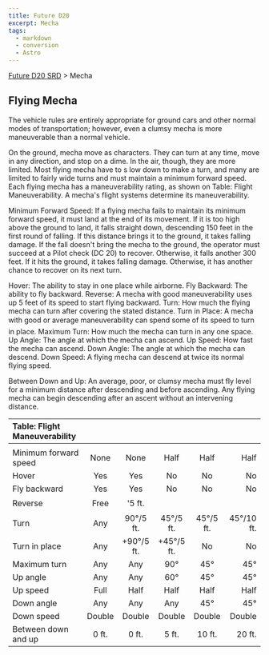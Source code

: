 ```yaml
---
title: Future D20
excerpt: Mecha
tags:
  - markdown
  - conversion
  - Astro
---
```






[Future D20 SRD]( / ) > Mecha




## Flying Mecha


The vehicle rules are entirely appropriate for ground cars and other normal modes of transportation; however, even a clumsy mecha is more maneuverable than a normal vehicle.


On the ground, mecha move as characters. They can turn at any time, move in any direction, and stop on a dime. In the air, though, they are more limited.
Most flying mecha have to s low down to make a turn, and many are limited to fairly wide turns and must maintain a minimum forward speed. Each flying mecha has a maneuverability rating, as shown on Table: Flight Maneuverability. A mecha's flight systems determine its maneuverability.


Minimum Forward Speed: If a flying mecha fails to maintain its minimum forward speed, it must land at the end of its movement. If it is too high above the ground to land, it falls straight down, descending 150 feet in the first round of falling. If this distance brings it to the ground, it takes falling damage. If the fall doesn't bring the mecha to the ground, the operator must succeed at a Pilot check (DC 20) to recover. Otherwise, it falls another 300 feet. If it hits the ground, it takes falling damage. Otherwise, it has another chance to recover on its next turn.


Hover: The ability to stay in one place while airborne.
Fly Backward: The ability to fly backward.
Reverse: A mecha with good maneuverability uses up 5 feet of its speed to start flying backward.
Turn: How much the flying mecha can turn after covering the stated distance.
Turn in Place: A mecha with good or average maneuverability can spend some of its speed to turn in place.
Maximum Turn: How much the mecha can turn in any one space.
Up Angle: The angle at which the mecha can ascend.
Up Speed: How fast the mecha can ascend.
Down Angle: The angle at which the mecha can descend.
Down Speed: A flying mecha can descend at twice its normal flying speed.


Between Down and Up: An average, poor, or clumsy mecha must fly level for a minimum distance after descending and before ascending. Any flying mecha can begin descending after an ascent without an intervening distance.


| Table: Flight Maneuverability |  |  |  |  |  |
| :------------------------------- | :--: | :--: | :--: | :--: | --: |
|  |  |  |  |  |  |
| Minimum forward speed | None | None | Half | Half | Half |
| Hover | Yes | Yes | No | No | No |
| Fly backward | Yes | Yes | No | No | No |
| Reverse | Free | '5 ft. |  |  |  |
| Turn | Any | 90°/5 ft. | 45°/5 ft. | 45°/5 ft. | 45°/10 ft. |
| Turn in place | Any | +90°/5 ft. | +45°/5 ft. | No | No |
| Maximum turn | Any | Any | 90° | 45° | 45° |
| Up angle | Any | Any | 60° | 45° | 45° |
| Up speed | Full | Half | Half | Half | Half |
| Down angle | Any | Any | Any | 45° | 45° |
| Down speed | Double | Double | Double | Double | Double |
| Between down and up | 0 ft. | 0 ft. | 5 ft. | 10 ft. | 20 ft. |




